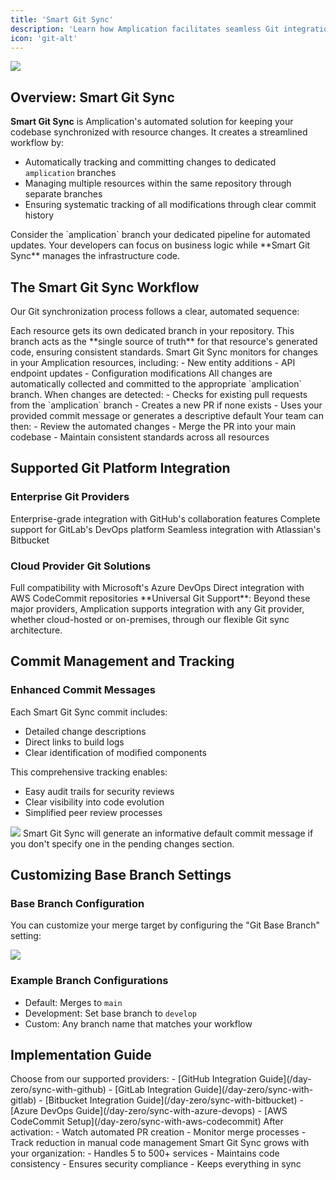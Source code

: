 ```yaml
---
title: 'Smart Git Sync'
description: 'Learn how Amplication facilitates seamless Git integration for managing every resource in your organization'
icon: 'git-alt'
---
```


<Frame>
    <img src="/images/day-zero/sync-with-github.svg" />
</Frame>

## Overview: Smart Git Sync

**Smart Git Sync** is Amplication's automated solution for keeping your codebase synchronized with resource changes. It creates a streamlined workflow by:

- Automatically tracking and committing changes to dedicated `amplication` branches
- Managing multiple resources within the same repository through separate branches
- Ensuring systematic tracking of all modifications through clear commit history

<Tip>
Consider the `amplication` branch your dedicated pipeline for automated updates. Your developers can focus on business logic while **Smart Git Sync** manages the infrastructure code.
</Tip>

## The Smart Git Sync Workflow

Our Git synchronization process follows a clear, automated sequence:

<Steps>
  <Step title="1. Branch Management" icon="diagram-project" iconType="solid">
    Each resource gets its own dedicated branch in your repository. This branch acts as the **single source of truth** for that resource's generated code, ensuring consistent standards.
  </Step>

  <Step title="2. Change Detection" icon="file-signature" iconType="solid">
    Smart Git Sync monitors for changes in your Amplication resources, including:
    - New entity additions
    - API endpoint updates
    - Configuration modifications
    All changes are automatically collected and committed to the appropriate `amplication` branch.
  </Step>

  <Step title="3. PR Automation" icon="code-pull-request" iconType="solid">
    When changes are detected:
    - Checks for existing pull requests from the `amplication` branch
    - Creates a new PR if none exists
    - Uses your provided commit message or generates a descriptive default
  </Step>

  <Step title="4. Code Integration" icon="handshake" iconType="solid">
    Your team can then:
    - Review the automated changes
    - Merge the PR into your main codebase
    - Maintain consistent standards across all resources
  </Step>
</Steps>

## Supported Git Platform Integration

### Enterprise Git Providers
<CardGroup cols={3}>
    <Card title="GitHub" icon="github" iconType="brands" href="/day-zero/sync-with-github">
      Enterprise-grade integration with GitHub's collaboration features
    </Card>
    <Card title="GitLab" icon="gitlab" iconType="brands" href="/day-zero/sync-with-gitlab">
      Complete support for GitLab's DevOps platform
    </Card>
    <Card title="Bitbucket" icon="bitbucket" iconType="brands" href="/day-zero/sync-with-bitbucket">
      Seamless integration with Atlassian's Bitbucket
    </Card>
</CardGroup>

### Cloud Provider Git Solutions
<CardGroup cols={2}>
    <Card title="Azure DevOps" icon="microsoft" iconType="brands" href="/day-zero/sync-with-azure-devops">
      Full compatibility with Microsoft's Azure DevOps
    </Card>
    <Card title="AWS CodeCommit" icon="aws" iconType="brands" href="/day-zero/sync-with-aws-codecommit">
      Direct integration with AWS CodeCommit repositories
    </Card>
</CardGroup>

<Note>
**Universal Git Support**: Beyond these major providers, Amplication supports integration with any Git provider, whether cloud-hosted or on-premises, through our flexible Git sync architecture.
</Note>

## Commit Management and Tracking

### Enhanced Commit Messages
Each Smart Git Sync commit includes:
- Detailed change descriptions
- Direct links to build logs
- Clear identification of modified components

This comprehensive tracking enables:
- Easy audit trails for security reviews
- Clear visibility into code evolution
- Simplified peer review processes

<Frame>
    <img src="/images/day-zero/github-pull-request.png" />
</Frame>

<Info>
Smart Git Sync will generate an informative default commit message if you don't specify one in the pending changes section.
</Info>

## Customizing Base Branch Settings

### Base Branch Configuration
You can customize your merge target by configuring the "Git Base Branch" setting:

<Frame>
    <img src="https://github.com/user-attachments/assets/833b117f-7996-4438-8923-f7f93f5f781a" />
</Frame>

### Example Branch Configurations
- Default: Merges to `main`
- Development: Set base branch to `develop`
- Custom: Any branch name that matches your workflow

## Implementation Guide

<Steps>
  <Step title="Select Your Git Provider">
    Choose from our supported providers:
    - [GitHub Integration Guide](/day-zero/sync-with-github)
    - [GitLab Integration Guide](/day-zero/sync-with-gitlab)
    - [Bitbucket Integration Guide](/day-zero/sync-with-bitbucket)
    - [Azure DevOps Guide](/day-zero/sync-with-azure-devops)
    - [AWS CodeCommit Setup](/day-zero/sync-with-aws-codecommit)
  </Step>
  <Step title="Configure and Monitor">
    After activation:
    - Watch automated PR creation
    - Monitor merge processes
    - Track reduction in manual code management
  </Step>
  <Step title="Scale Your Implementation">
    Smart Git Sync grows with your organization:
    - Handles 5 to 500+ services
    - Maintains code consistency
    - Ensures security compliance
    - Keeps everything in sync
  </Step>
</Steps>